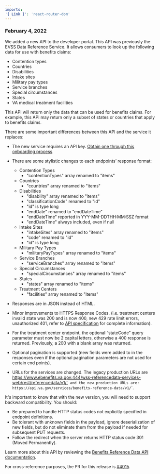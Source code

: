 ```yaml
---
imports:
'{ Link }': 'react-router-dom'
---
```


### February 4, 2022

We added a new API to the developer portal. This API was previously the EVSS Data Reference Service. It allows consumers to look up the following data for use with benefits claims:

- Contention types
- Countries
- Disabilities
- Intake sites
- Military pay types
- Service branches
- Special circumstances
- States
- VA medical treatment facilities

This API will return only the data that can be used for benefits claims. For example, this API may return only a subset of states or countries that apply to benefits claims.

There are some important differences between this API and the service it replaces:

- The new service requires an API key. [Obtain one through this onboarding process](https://developer.va.gov/onboarding).
- There are some stylistic changes to each endpoints’ response format:
    * Contention Types
      + "contentionTypes" array renamed to "items"
    * Countries
      + "countries" array renamed to "items"
    * Disabilities
      + "disability" array renamed to "items"
      + "classificationCode" renamed to "id"
      + "id" is type long
      + "endDate" renamed to "endDateTime"
      + "endDateTime" reported in YYY-MM-DDTHH:MM:SSZ format
      + "endDateTime" always included, even if null
    * Intake Sites
      + "intakeSites" array renamed to "items"
      + "code" renamed to "id"
      + "id" is type long
    * Military Pay Types
      + "militaryPayTypes" array renamed to "items"
    * Service Branches
      + "serviceBranches" array renamed to "items"
    * Special Circumstances
      + "specialCircumstances" array renamed to "items"
    * States
      + "states" array renamed to "items"
    * Treatment Centers
      + "facilities" array renamed to "items"


- Responses are in JSON instead of HTML.
- Minor improvements to HTTPS Response Codes. (i.e. treatment centers invalid state was 200 and is now 400, new 429 rate limit errors, unauthorized 401, refer to [API specification](https://developer.va.gov/explore/benefits/docs/benefits_reference_data?version=current) for complete information).
- For the treatment center endpoint, the optional “stateCode” query parameter must now be 2 capital letters, otherwise a 400 response is returned. Previously, a 200 with a blank array was returned.
- Optional pagination is supported (new fields were added to in the responses even if the optional pagination parameters are not used for certain end points).
- URLs for the services are changed. The legacy production URLs are https://www.ebenefits.va.gov:444/wss-referencedata-services-web/rest/referencedata/v1/`<endpoint name>` and the new production URLs are: https://api.va.gov/services/benefits-reference-data/v1/`<endpoint name>`.


It's important to know that with the new version, you will need to support backward compatibility. You should:
- Be prepared to handle HTTP status codes not explicitly specified in endpoint definitions.
- Be tolerant with unknown fields in the payload, ignore deserialization of new fields, but do not eliminate them from the payload if needed for subsequent PUT requests.
- Follow the redirect when the server returns HTTP status code 301 (Moved Permanently).


Learn more about this API by reviewing the [Benefits Reference Data API documentation](/explore/benefits/docs/benefits_reference_data).

For cross-reference purposes, the PR for this release is [#4015](https://tools.health.dev-developer.va.gov/jenkins/job/department-of-veterans-affairs/job/health-apis-deployer/job/d2/4015/).

